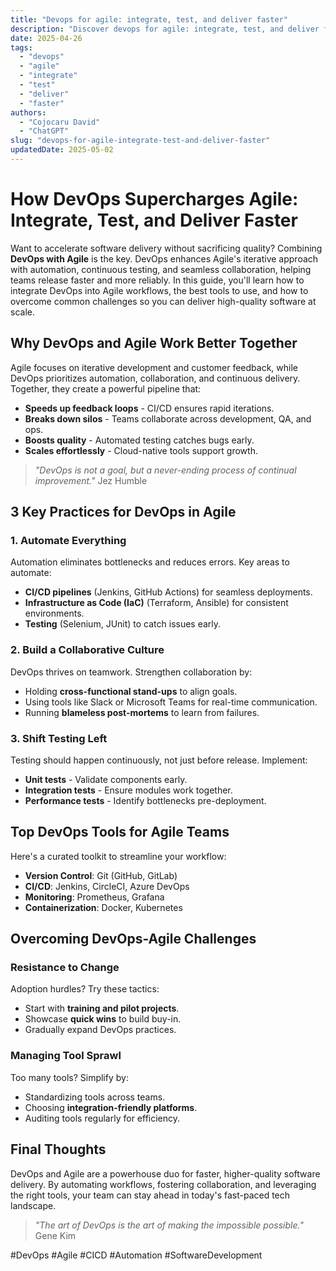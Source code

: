 ```yaml
---
title: "Devops for agile: integrate, test, and deliver faster"
description: "Discover devops for agile: integrate, test, and deliver faster with this in-depth guide, providing actionable insights and practical tips to boost your knowledge and results."
date: 2025-04-26
tags:
  - "devops"
  - "agile"
  - "integrate"
  - "test"
  - "deliver"
  - "faster"
authors:
  - "Cojocaru David"
  - "ChatGPT"
slug: "devops-for-agile-integrate-test-and-deliver-faster"
updatedDate: 2025-05-02
---
```


# How DevOps Supercharges Agile: Integrate, Test, and Deliver Faster  

Want to accelerate software delivery without sacrificing quality? Combining **DevOps with Agile** is the key. DevOps enhances Agile's iterative approach with automation, continuous testing, and seamless collaboration, helping teams release faster and more reliably. In this guide, you'll learn how to integrate DevOps into Agile workflows, the best tools to use, and how to overcome common challenges so you can deliver high-quality software at scale.  

## Why DevOps and Agile Work Better Together  

Agile focuses on iterative development and customer feedback, while DevOps prioritizes automation, collaboration, and continuous delivery. Together, they create a powerful pipeline that:  

*   **Speeds up feedback loops** - CI/CD ensures rapid iterations.  
*   **Breaks down silos** - Teams collaborate across development, QA, and ops.  
*   **Boosts quality** - Automated testing catches bugs early.  
*   **Scales effortlessly** - Cloud-native tools support growth.  

> *"DevOps is not a goal, but a never-ending process of continual improvement."*   Jez Humble  

## 3 Key Practices for DevOps in Agile  

### 1. Automate Everything  

Automation eliminates bottlenecks and reduces errors. Key areas to automate:  

*   **CI/CD pipelines** (Jenkins, GitHub Actions) for seamless deployments.  
*   **Infrastructure as Code (IaC)** (Terraform, Ansible) for consistent environments.  
*   **Testing** (Selenium, JUnit) to catch issues early.  

### 2. Build a Collaborative Culture  

DevOps thrives on teamwork. Strengthen collaboration by:  

*   Holding **cross-functional stand-ups** to align goals.  
*   Using tools like Slack or Microsoft Teams for real-time communication.  
*   Running **blameless post-mortems** to learn from failures.  

### 3. Shift Testing Left  

Testing should happen continuously, not just before release. Implement:  

*   **Unit tests** - Validate components early.  
*   **Integration tests** - Ensure modules work together.  
*   **Performance tests** - Identify bottlenecks pre-deployment.  

## Top DevOps Tools for Agile Teams  

Here's a curated toolkit to streamline your workflow:  

*   **Version Control**: Git (GitHub, GitLab)  
*   **CI/CD**: Jenkins, CircleCI, Azure DevOps  
*   **Monitoring**: Prometheus, Grafana  
*   **Containerization**: Docker, Kubernetes  

## Overcoming DevOps-Agile Challenges  

### Resistance to Change  

Adoption hurdles? Try these tactics:  

*   Start with **training and pilot projects**.  
*   Showcase **quick wins** to build buy-in.  
*   Gradually expand DevOps practices.  

### Managing Tool Sprawl  

Too many tools? Simplify by:  

*   Standardizing tools across teams.  
*   Choosing **integration-friendly platforms**.  
*   Auditing tools regularly for efficiency.  

## Final Thoughts  

DevOps and Agile are a powerhouse duo for faster, higher-quality software delivery. By automating workflows, fostering collaboration, and leveraging the right tools, your team can stay ahead in today's fast-paced tech landscape.  

> *"The art of DevOps is the art of making the impossible possible."*   Gene Kim  

#DevOps #Agile #CICD #Automation #SoftwareDevelopment